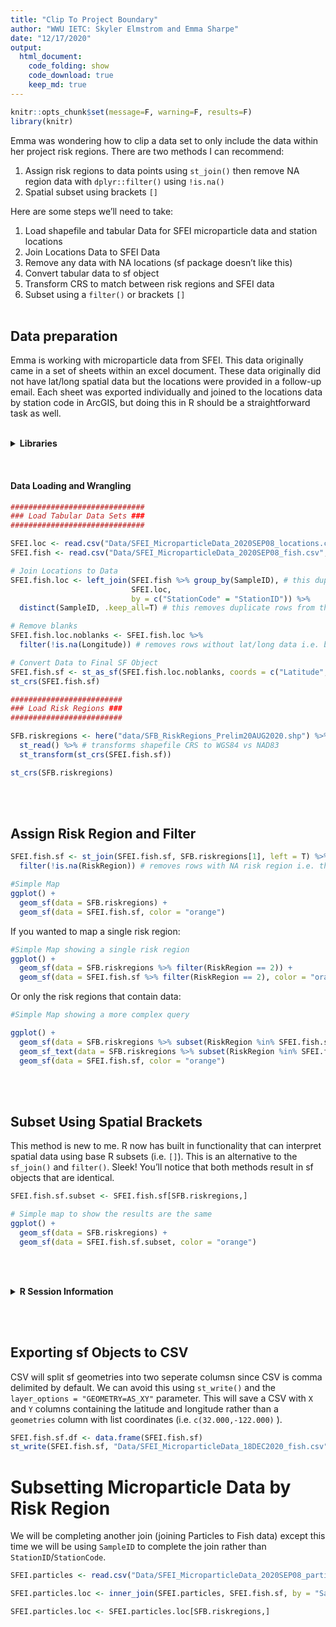 ```yaml
---
title: "Clip To Project Boundary"
author: "WWU IETC: Skyler Elmstrom and Emma Sharpe"
date: "12/17/2020"
output:
  html_document:
    code_folding: show
    code_download: true
    keep_md: true
---
```


<!--- keep_md: true saves both an HTML and a markdown document (.md) that can be opened within GitHub--->

<!--- Setup and Rmd Dependencies --->
```r
knitr::opts_chunk$set(message=F, warning=F, results=F)
library(knitr)
```

Emma was wondering how to clip a data set to only include the data within her project risk regions. There are two methods I can recommend:

1. Assign risk regions to data points using `st_join()` then remove NA region data with `dplyr::filter()` using `!is.na()`
2. Spatial subset using brackets `[]`

Here are some steps we'll need to take:

1. Load shapefile and tabular Data for SFEI microparticle data and station locations
2. Join Locations Data to SFEI Data
3. Remove any data with NA locations (sf package doesn't like this)
4. Convert tabular data to sf object
5. Transform CRS to match between risk regions and SFEI data
6. Subset using a `filter()` or brackets `[]`
<br><br>

## Data preparation
Emma is working with microparticle data from SFEI. This data originally came in a set of sheets within an excel document. These data originally did not have lat/long spatial data but the locations were provided in a follow-up email. Each sheet was exported individually and joined to the locations data by station code in ArcGIS, but doing this in R should be a straightforward task as well.
<br><br>

<details>
  <summary><b>Libraries</b></summary>
```r
library(here)
library(sf)
library(tidyverse)
```
</details>
<br>

#### Data Loading and Wrangling
```r
##############################
### Load Tabular Data Sets ###
##############################

SFEI.loc <- read.csv("Data/SFEI_MicroparticleData_2020SEP08_locations.csv", fileEncoding="UTF-8-BOM") # load with Excel BOM data removed to prevent odd characters in headers
SFEI.fish <- read.csv("Data/SFEI_MicroparticleData_2020SEP08_fish.csv", fileEncoding="UTF-8-BOM")

# Join Locations to Data
SFEI.fish.loc <- left_join(SFEI.fish %>% group_by(SampleID), # this duplicates some rows for an unknown reason
                           SFEI.loc,
                           by = c("StationCode" = "StationID")) %>%
  distinct(SampleID, .keep_all=T) # this removes duplicate rows from the join

# Remove blanks
SFEI.fish.loc.noblanks <- SFEI.fish.loc %>%
  filter(!is.na(Longitude)) # removes rows without lat/long data i.e. blanks

# Convert Data to Final SF Object
SFEI.fish.sf <- st_as_sf(SFEI.fish.loc.noblanks, coords = c("Latitude", "Longitude"), crs = "WGS84")
st_crs(SFEI.fish.sf)

#########################
### Load Risk Regions ###
#########################

SFB.riskregions <- here("data/SFB_RiskRegions_Prelim20AUG2020.shp") %>% # path relative to main directory
  st_read() %>% # transforms shapefile CRS to WGS84 vs NAD83
  st_transform(st_crs(SFEI.fish.sf))

st_crs(SFB.riskregions)
```
<br><br>

## Assign Risk Region and Filter
```r
SFEI.fish.sf <- st_join(SFEI.fish.sf, SFB.riskregions[1], left = T) %>% # left join of risk region numbers to SFEI data
  filter(!is.na(RiskRegion)) # removes rows with NA risk region i.e. those not within a risk region

#Simple Map
ggplot() +
  geom_sf(data = SFB.riskregions) +
  geom_sf(data = SFEI.fish.sf, color = "orange")
```
 
If you wanted to map a single risk region:
```r
#Simple Map showing a single risk region
ggplot() +
  geom_sf(data = SFB.riskregions %>% filter(RiskRegion == 2)) +
  geom_sf(data = SFEI.fish.sf %>% filter(RiskRegion == 2), color = "orange")
```

Or only the risk regions that contain data:
```r
#Simple Map showing a more complex query

ggplot() +
  geom_sf(data = SFB.riskregions %>% subset(RiskRegion %in% SFEI.fish.sf$RiskRegion)) +
  geom_sf_text(data = SFB.riskregions %>% subset(RiskRegion %in% SFEI.fish.sf$RiskRegion), aes(label = RiskRegion), color = "black") +
  geom_sf(data = SFEI.fish.sf, color = "orange")
```
<br><br>

## Subset Using Spatial Brackets
This method is new to me. R now has built in functionality that can interpret spatial data using base R subsets (i.e. `[]`). This is an alternative to the `sf_join()` and `filter()`. Sleek! You'll notice that both methods result in sf objects that are identical.
```r
SFEI.fish.sf.subset <- SFEI.fish.sf[SFB.riskregions,]

# Simple map to show the results are the same
ggplot() +
  geom_sf(data = SFB.riskregions) +
  geom_sf(data = SFEI.fish.sf.subset, color = "orange")
```
<br><br>

<details>
  <summary><b>R Session Information</b></summary>
```r
xfun::session_info('rmarkdown')
```
</details>
<br><br>

## Exporting sf Objects to CSV
CSV will split sf geometries into two seperate columsn since CSV is comma delimited by default. We can avoid this using `st_write()` and the `layer_options = "GEOMETRY=AS_XY"` parameter. This will save a CSV with `X` and `Y` columns containing the latitude and longitude rather than a `geometries` column with list coordinates (i.e. `c(32.000,-122.000)` ).

```r
SFEI.fish.sf.df <- data.frame(SFEI.fish.sf)
st_write(SFEI.fish.sf, "Data/SFEI_MicroparticleData_18DEC2020_fish.csv", layer_options = "GEOMETRY=AS_XY")
```

# Subsetting Microparticle Data by Risk Region

We will be completing another join (joining Particles to Fish data) except this time we will be using `SampleID` to complete the join rather than `StationID`/`StationCode`.


```r
SFEI.particles <- read.csv("Data/SFEI_MicroparticleData_2020SEP08_particles.csv", fileEncoding="UTF-8-BOM")

SFEI.particles.loc <- inner_join(SFEI.particles, SFEI.fish.sf, by = "SampleID") # cross-join

SFEI.particles.loc <- SFEI.particles.loc[SFB.riskregions,]
```


